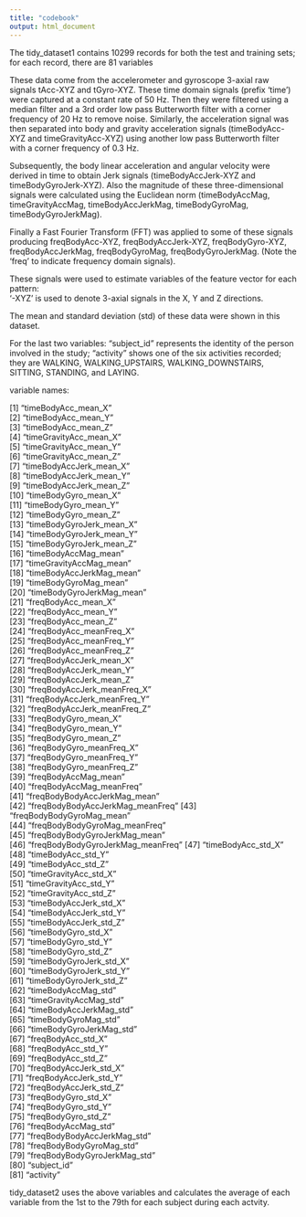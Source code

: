 ```yaml
---
title: "codebook"
output: html_document
---
```


The tidy_dataset1 contains 10299 records for both the test and training sets; for each record, there are 81 variables

These data come from the accelerometer and gyroscope 3-axial raw signals tAcc-XYZ and tGyro-XYZ. These time domain signals (prefix 'time') were captured at a constant rate of 50 Hz. Then they were filtered using a median filter and a 3rd order low pass Butterworth filter with a corner frequency of 20 Hz to remove noise. Similarly, the acceleration signal was then separated into body and gravity acceleration signals (timeBodyAcc-XYZ and timeGravityAcc-XYZ) using another low pass Butterworth filter with a corner frequency of 0.3 Hz. 

Subsequently, the body linear acceleration and angular velocity were derived in time to obtain Jerk signals (timeBodyAccJerk-XYZ and timeBodyGyroJerk-XYZ). Also the magnitude of these three-dimensional signals were calculated using the Euclidean norm (timeBodyAccMag, timeGravityAccMag, timeBodyAccJerkMag, timeBodyGyroMag, timeBodyGyroJerkMag). 

Finally a Fast Fourier Transform (FFT) was applied to some of these signals producing freqBodyAcc-XYZ, freqBodyAccJerk-XYZ, freqBodyGyro-XYZ, freqBodyAccJerkMag, freqBodyGyroMag, freqBodyGyroJerkMag. (Note the 'freq' to indicate frequency domain signals). 

These signals were used to estimate variables of the feature vector for each pattern:  
'-XYZ' is used to denote 3-axial signals in the X, Y and Z directions.

The mean and standard deviation (std) of these data were shown in this dataset.

For the last two variables: "subject_id" represents the identity of the person involved in the study; "activity" shows one of the six activities recorded; they are WALKING,  WALKING_UPSTAIRS, WALKING_DOWNSTAIRS, SITTING, STANDING, and LAYING. 

variable names:

[1] "timeBodyAcc_mean_X"              
[2] "timeBodyAcc_mean_Y"              
[3] "timeBodyAcc_mean_Z"              
[4] "timeGravityAcc_mean_X"           
[5] "timeGravityAcc_mean_Y"           
[6] "timeGravityAcc_mean_Z"           
[7] "timeBodyAccJerk_mean_X"          
[8] "timeBodyAccJerk_mean_Y"          
[9] "timeBodyAccJerk_mean_Z"          
[10] "timeBodyGyro_mean_X"             
[11] "timeBodyGyro_mean_Y"             
[12] "timeBodyGyro_mean_Z"             
[13] "timeBodyGyroJerk_mean_X"         
[14] "timeBodyGyroJerk_mean_Y"         
[15] "timeBodyGyroJerk_mean_Z"         
[16] "timeBodyAccMag_mean"             
[17] "timeGravityAccMag_mean"          
[18] "timeBodyAccJerkMag_mean"         
[19] "timeBodyGyroMag_mean"            
[20] "timeBodyGyroJerkMag_mean"        
[21] "freqBodyAcc_mean_X"              
[22] "freqBodyAcc_mean_Y"              
[23] "freqBodyAcc_mean_Z"              
[24] "freqBodyAcc_meanFreq_X"          
[25] "freqBodyAcc_meanFreq_Y"          
[26] "freqBodyAcc_meanFreq_Z"          
[27] "freqBodyAccJerk_mean_X"          
[28] "freqBodyAccJerk_mean_Y"          
[29] "freqBodyAccJerk_mean_Z"          
[30] "freqBodyAccJerk_meanFreq_X"      
[31] "freqBodyAccJerk_meanFreq_Y"      
[32] "freqBodyAccJerk_meanFreq_Z"      
[33] "freqBodyGyro_mean_X"             
[34] "freqBodyGyro_mean_Y"             
[35] "freqBodyGyro_mean_Z"             
[36] "freqBodyGyro_meanFreq_X"         
[37] "freqBodyGyro_meanFreq_Y"         
[38] "freqBodyGyro_meanFreq_Z"         
[39] "freqBodyAccMag_mean"             
[40] "freqBodyAccMag_meanFreq"         
[41] "freqBodyBodyAccJerkMag_mean"     
[42] "freqBodyBodyAccJerkMag_meanFreq" 
[43] "freqBodyBodyGyroMag_mean"        
[44] "freqBodyBodyGyroMag_meanFreq"    
[45] "freqBodyBodyGyroJerkMag_mean"    
[46] "freqBodyBodyGyroJerkMag_meanFreq"
[47] "timeBodyAcc_std_X"               
[48] "timeBodyAcc_std_Y"               
[49] "timeBodyAcc_std_Z"               
[50] "timeGravityAcc_std_X"            
[51] "timeGravityAcc_std_Y"            
[52] "timeGravityAcc_std_Z"            
[53] "timeBodyAccJerk_std_X"           
[54] "timeBodyAccJerk_std_Y"           
[55] "timeBodyAccJerk_std_Z"           
[56] "timeBodyGyro_std_X"              
[57] "timeBodyGyro_std_Y"              
[58] "timeBodyGyro_std_Z"              
[59] "timeBodyGyroJerk_std_X"          
[60] "timeBodyGyroJerk_std_Y"          
[61] "timeBodyGyroJerk_std_Z"          
[62] "timeBodyAccMag_std"              
[63] "timeGravityAccMag_std"           
[64] "timeBodyAccJerkMag_std"          
[65] "timeBodyGyroMag_std"             
[66] "timeBodyGyroJerkMag_std"         
[67] "freqBodyAcc_std_X"               
[68] "freqBodyAcc_std_Y"               
[69] "freqBodyAcc_std_Z"               
[70] "freqBodyAccJerk_std_X"           
[71] "freqBodyAccJerk_std_Y"           
[72] "freqBodyAccJerk_std_Z"           
[73] "freqBodyGyro_std_X"              
[74] "freqBodyGyro_std_Y"              
[75] "freqBodyGyro_std_Z"              
[76] "freqBodyAccMag_std"              
[77] "freqBodyBodyAccJerkMag_std"      
[78] "freqBodyBodyGyroMag_std"         
[79] "freqBodyBodyGyroJerkMag_std"     
[80] "subject_id"                      
[81] "activity"           


tidy_dataset2 uses the above variables and calculates the average of each variable from the 1st to the 79th for each subject during each actvity.

